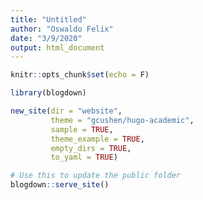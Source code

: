 ```yaml
---
title: "Untitled"
author: "Oswaldo Felix"
date: "3/9/2020"
output: html_document
---
```


```r
knitr::opts_chunk$set(echo = F)

library(blogdown)
```

```r
new_site(dir = "website",
         theme = "gcushen/hugo-academic", 
         sample = TRUE, 
         theme_example = TRUE, 
         empty_dirs = TRUE,
         to_yaml = TRUE)
```

```r
# Use this to update the public folder
blogdown::serve_site()
```


